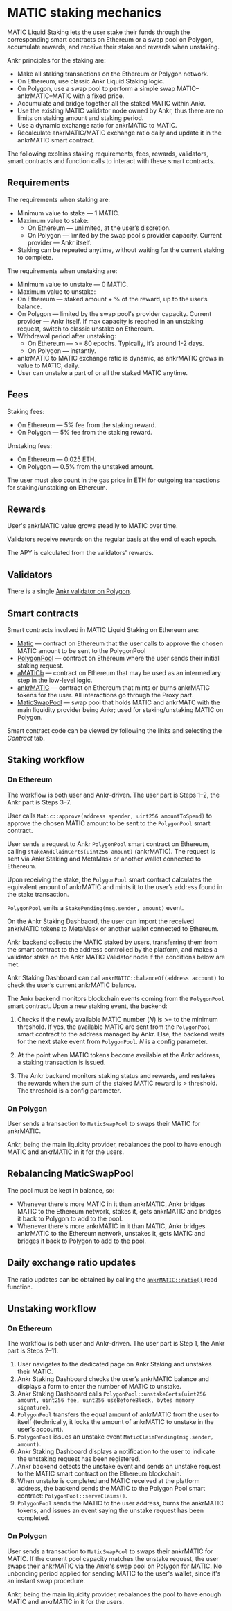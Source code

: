 # MATIC staking mechanics

MATIC Liquid Staking lets the user stake their funds through the corresponding smart contracts on Ethereum or a swap pool on Polygon, accumulate rewards, and receive their stake and rewards when unstaking.

Ankr principles for the staking are:

* Make all staking transactions on the Ethereum or Polygon network.
* On Ethereum, use classic Ankr Liquid Staking logic.
* On Polygon, use a swap pool to perform a simple swap MATIC–ankrMATIC–MATIC with a fixed price.
* Accumulate and bridge together all the staked MATIC within Ankr.
* Use the existing MATIC validator node owned by Ankr, thus there are no limits on staking amount and staking period.
* Use a dynamic exchange ratio for ankrMATIC to MATIC.
* Recalculate ankrMATIC/MATIC exchange ratio daily and update it in the ankrMATIC smart contract.

The following explains staking requirements, fees, rewards, validators, smart contracts and function calls to interact with these smart contracts.

## Requirements
The requirements when staking are:

* Minimum value to stake — 1 MATIC.
* Maximum value to stake:
  * On Ethereum — unlimited, at the user’s discretion.
  * On Polygon — limited by the swap pool's provider capacity. Current provider — Ankr itself.
* Staking can be repeated anytime, without waiting for the current staking to complete.

The requirements when unstaking are:

* Minimum value to unstake — 0 MATIC.
* Maximum value to unstake:
* On Ethereum — staked amount + % of the reward, up to the user’s balance.
* On Polygon — limited by the swap pool's provider capacity. Current provider — Ankr itself. If max capacity is reached in an unstaking request, switch to classic unstake on Ethereum.
* Withdrawal period after unstaking:
  * On Ethereum — >= 80 epochs. Typically, it’s around 1-2 days.
  * On Polygon — instantly.
* ankrMATIC to MATIC exchange ratio is dynamic, as ankrMATIC grows in value to MATIC, daily.
* User can unstake a part of or all the staked MATIC anytime.


## Fees
Staking fees:
* On Ethereum — 5% fee from the staking reward.
* On Polygon — 5% fee from the staking reward.

Unstaking fees: 
* On Ethereum — 0.025 ETH.
* On Polygon — 0.5% from the unstaked amount.

The user must also count in the gas price in ETH for outgoing transactions for staking/unstaking on Ethereum.


## Rewards
User's ankrMATIC value grows steadily to MATIC over time.

Validators receive rewards on the regular basis at the end of each epoch.

The APY is calculated from the validators' rewards.


## Validators

There is a single [Ankr validator on Polygon](https://staking.polygon.technology/validators/31).


## Smart contracts
Smart contracts involved in MATIC Liquid Staking on Ethereum are:
* [Matic](https://etherscan.io/address/0x7D1AfA7B718fb893dB30A3aBc0Cfc608AaCfeBB0) — contract on Ethereum that the user calls to approve the chosen MATIC amount to be sent to the PolygonPool
* [PolygonPool](https://etherscan.io/address/0xCfD4B4Bc15C8bF0Fd820B0D4558c725727B3ce89) — contract on Ethereum where the user sends their initial staking request.
* [aMATICb](https://etherscan.io/address/0x99534Ef705Df1FFf4e4bD7bbaAF9b0dFf038EbFe) — contract on Ethereum that may be used as an intermediary step in the low-level logic.
* [ankrMATIC](https://etherscan.io/token/0x26dcfbfa8bc267b250432c01c982eaf81cc5480c) — contract on Ethereum that mints or burns ankrMATIC tokens for the user. All interactions go through the Proxy part.
* [MaticSwapPool](https://polygonscan.com/address/0x62a509ba95c75cabc7190469025e5abee4eddb2a) — swap pool that holds MATIC and ankrMATC with the main liquidity provider being Ankr; used for staking/unstaking MATIC on Polygon.

Smart contract code can be viewed by following the links and selecting the *Contract* tab.


## Staking workflow

### On Ethereum
The workflow is both user and Ankr-driven. The user part is Steps 1–2, the Ankr part is Steps 3–7.

User calls `Matic::approve(address spender, uint256 amountToSpend)` to approve the chosen MATIC amount to be sent to the `PolygonPool` smart contract.

User sends a request to Ankr `PolygonPool` smart contract on Ethereum, calling `stakeAndClaimCerts(uint256 amount)` (ankrMATIC). The request is sent via Ankr Staking and MetaMask or another wallet connected to Ethereum.

Upon receiving the stake, the `PolygonPool` smart contract calculates the equivalent amount of ankrMATIC and mints it to the user’s address found in the stake transaction.

`PolygonPool` emits a `StakePending(msg.sender, amount)` event.

On the Ankr Staking Dashbaord, the user can import the received ankrMATIC tokens to MetaMask or another wallet connected to Ethereum.

Ankr backend collects the MATIC staked by users, transferring them from the smart contract to the address controlled by the platform, and makes a validator stake on the Ankr MATIC Validator node if the conditions below are met.

Ankr Staking Dashboard can call `ankrMATIC::balanceOf(address account)` to check the user’s current ankrMATIC balance.

The Ankr backend monitors blockchain events coming from the `PolygonPool` smart contract. Upon a new staking event, the backend:

1. Checks if the newly available MATIC number (*N*) is >= to the minimum threshold. If yes, the available MATIC are sent from the `PolygonPool`  smart contract to the address managed by Ankr. Else, the backend waits for the next stake event from `PolygonPool`. *N* is a config parameter.

2. At the point when MATIC tokens become available at the Ankr address, a staking transaction is issued.

3. The Ankr backend monitors staking status and rewards, and restakes the rewards when the sum of the staked MATIC reward is > threshold. The threshold is a config parameter.

### On Polygon
User sends a transaction to `MaticSwapPool` to swaps their MATIC for ankrMATIC.

Ankr, being the main liquidity provider, rebalances the pool to have enough MATIC and ankrMATIC in it for the users.

## Rebalancing MaticSwapPool
The pool must be kept in balance, so:
* Whenever there's more MATIC in it than ankrMATIC, Ankr bridges MATIC to the Ethereum network, stakes it, gets ankrMATIC and bridges it back to Polygon to add to the pool.
* Whenever there's more ankrMATIC in it than MATIC, Ankr bridges ankrMATIC to the Ethereum network, unstakes it, gets MATIC and bridges it back to Polygon to add to the pool.

## Daily exchange ratio updates
The ratio updates can be obtained by calling the [`ankrMATIC::ratio()`](https://etherscan.io/token/0x26dcfbfa8bc267b250432c01c982eaf81cc5480c#readProxyContract#F10) read function.

## Unstaking workflow

### On Ethereum
The workflow is both user and Ankr-driven. The user part is Step 1, the Ankr part is Steps 2–11.

1. User navigates to the dedicated page on Ankr Staking and unstakes their MATIC.
2. Ankr Staking Dashboard checks the user’s ankrMATIC balance and displays a form to enter the number of MATIC to unstake.
4. Ankr Staking Dashboard calls `PolygonPool::unstakeCerts(uint256 amount, uint256 fee, uint256 useBeforeBlock, bytes memory signature)`.  
5. `PolygonPool` transfers the equal amount of ankrMATIC from the user to itself (technically, it locks the amount of ankrMATIC to unstake in the user’s account).
6. `PolygonPool` issues an unstake event `MaticClaimPending(msg.sender, amount)`.
7. Ankr Staking Dashboard displays a notification to the user to indicate the unstaking request has been registered.
8. Ankr backend detects the unstake event and sends an unstake request to the MATIC smart contract on the Ethereum blockchain.
9. When unstake is completed and MATIC received at the platform address, the backend sends the MATIC to the Polygon Pool smart contract: `PolygonPool::serveClaims()`.
10. `PolygonPool` sends the MATIC to the user address, burns the ankrMATIC tokens, and issues an event saying the unstake request has been completed.

### On Polygon
User sends a transaction to `MaticSwapPool` to swaps their ankrMATIC for MATIC.
If the current pool capacity matches the unstake request, the user swaps their ankrMATIC via the Ankr's swap pool on Polygon for MATIC.
No unbonding period applied for sending MATIC to the user's wallet, since it's an instant swap procedure.

Ankr, being the main liquidity provider, rebalances the pool to have enough MATIC and ankrMATIC in it for the users.